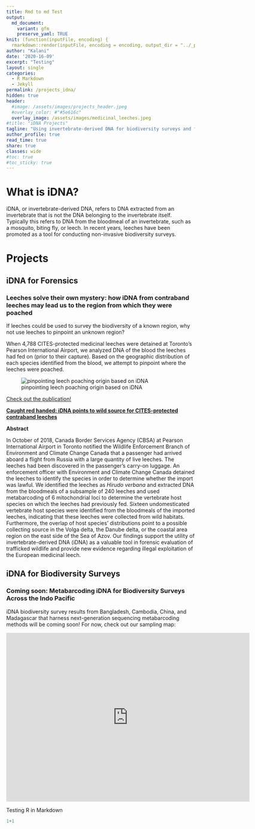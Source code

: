 ```yaml
---
title: Rmd to md Test
output:
  md_document:
    variant: gfm
    preserve_yaml: TRUE
knit: (function(inputFile, encoding) {
  rmarkdown::render(inputFile, encoding = encoding, output_dir = "../_posts") })
author: "Kalani"
date: '2020-16-09'
excerpt: "Testing"
layout: single
categories:
  - R Markdown
  - Jekyll
permalink: /projects_idna/
hidden: true
header:
  #image: /assets/images/projects_header.jpeg
  #overlay_color: #"#5e616c"
  overlay_image: /assets/images/medicinal_leeches.jpeg
#title: "iDNA Projects"
tagline: "Using invertebrate-derived DNA for biodiversity surveys and forensic cases"   
author_profile: true
read_time: true
share: true
classes: wide
#toc: true
#toc_sticky: true
---
```


# What is iDNA?

iDNA, or invertebrate-derived DNA, refers to DNA extracted from an invertebrate that is not the DNA belonging to the invertebrate itself. Typically this refers to DNA from the bloodmeal of an invertebrate, such as a mosquito, biting fly, or leech. In recent years, leeches have been promoted as a tool for conducting non-invasive biodiversity surveys.

# Projects

## iDNA for Forensics

### Leeches solve their own mystery: how iDNA from contraband leeches may lead us to the region from which they were poached

If leeches could be used to survey the biodiversity of a known region, why not use leeches to pinpoint an unknown region?

When 4,788 CITES-protected medicinal leeches were detained at Toronto's Pearson International Airport, we analyzed DNA of the blood the leeches had fed on (prior to their capture). Based on the geographic distribution of each species identified from the blood, we attempt to pinpoint where the leeches were poached.

![pinpointing leech poaching origin based on iDNA](/assets/images/YYZ.gif)

[Check out the publication!](https://doi.org/10.1007/s10344-020-01419-5)

[**Caught red handed: iDNA points to wild source for CITES-protected contraband leeches**](https://doi.org/10.1007/s10344-020-01419-5)

**Abstract**

In October of 2018, Canada Border Services Agency (CBSA) at Pearson International Airport in Toronto notified the Wildlife Enforcement Branch of Environment and Climate Change Canada that a passenger had arrived aboard a flight from Russia with a large quantity of live leeches. The leeches had been discovered in the passenger’s carry-on luggage. An enforcement officer with Environment and Climate Change Canada detained the leeches to identify the species in order to determine whether the import was lawful. We identified the leeches as *Hirudo verbana* and extracted DNA from the bloodmeals of a subsample of 240 leeches and used metabarcoding of 6 mitochondrial loci to determine the vertebrate host species on which the leeches had previously fed. Sixteen undomesticated vertebrate host species were identified from the bloodmeals of the imported leeches, indicating that these leeches were collected from wild habitats. Furthermore, the overlap of host species’ distributions point to a possible collecting source in the Volga delta, the Danube delta, or the coastal area region on the east side of the Sea of Azov. Our findings support the utility of invertebrate-derived DNA (iDNA) as a valuable tool in forensic evaluation of trafficked wildlife and provide new evidence regarding illegal exploitation of the European medicinal leech.

## iDNA for Biodiversity Surveys

### Coming soon: Metabarcoding iDNA for Biodiversity Surveys Across the Indo Pacific

iDNA biodiversity survey results from Bangladesh, Cambodia, China, and Madagascar that harness next-generation sequencing metabarcoding methods will be coming soon!
For now, check out our sampling map:

<iframe seamless frameborder="0" src="https://prod-useast-a.online.tableau.com/t/kalaniwilliams/views/MBCCSamplingMap/Sheet1?:showAppBanner=false&:display_count=n&:showVizHome=n&:origin=viz_share_link" width = '650' height = '450' scrolling='yes' ></iframe>

Testing R in Markdown

```r
1+1
```

